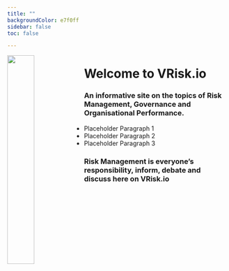 ```yaml
---
title: ""
backgroundColor: e7f0ff
sidebar: false
toc: false

---
```


![](img/logo.png){width=35% style="float: left;"}


# Welcome to VRisk.io

### An informative site on the topics of Risk Management, Governance and Organisational Performance.

- Placeholder Paragraph 1
- Placeholder Paragraph 2
- Placeholder Paragraph 3

### Risk Management is everyone's responsibility, inform, debate and discuss here on VRisk.io
